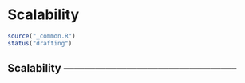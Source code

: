 # Scalability {#production-scalability}

```r
source("_common.R")
status("drafting")
```


## Scalability --------------------------------------------------

<!-- 
Structure talk around Alex's parallelisation slides 

- Code profiling 
- vectorise 
- parallelise 
- Use a better language: C++, Python

* Documentation for 
- apply
- purr::map
- furr::pmap

* Advanced R (Second Edition) by Hadley Wickham. Chapters 23 and 24, measuring and improving performance 

*  Advanced R (Second Edition) by Hadley Wickham. Chapter 25, measuring and improving performance 

--> 
